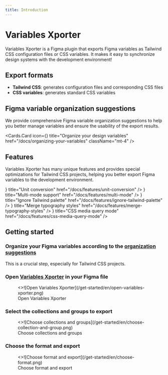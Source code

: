 ```yaml
---
title: Introduction
---
```



# Variables Xporter

Variables Xporter is a Figma plugin that exports Figma variables as Tailwind CSS configuration files or CSS variables. It makes it easy to synchronize design systems with the development environment!

## Export formats

- **Tailwind CSS**: generates configuration files and corresponding CSS files
- **CSS variables**: generates standard CSS variables

## Figma variable organization suggestions

We provide comprehensive Figma variable organization suggestions to help you better manage variables and ensure the usability of the export results.

  <Cards.Card
    icon={<BookCopy />}
    title="Organize your design variables"
    href="/docs/organizing-your-variables"
    className="mt-4"
  />

## Features

Variables Xporter has many unique features and provides special optimizations for Tailwind CSS projects, helping you better export Figma variables to the development environment.

<Cards>
  <Cards.Card
    icon={<RefreshCw />}
    title="Unit conversion"
    href="/docs/features/unit-conversion"
  />
  <Cards.Card
    icon={<Columns3 />}
    title="Multi-mode support"
    href="/docs/features/multi-mode"
  />
  <Cards.Card
    icon={<EyeOff />}
    title="Ignore Tailwind palette"
    href="/docs/features/ignore-tailwind-palette"
  />
  <Cards.Card
    icon={<Merge/>}
    title="Merge typography styles"
    href="/docs/features/merge-typography-styles"
  />
  <Cards.Card
    icon={<Proportions />}
    title="CSS media query mode"
    href="/docs/features/css-media-query-mode"
  />
</Cards>

## Getting started

<Steps>

### Organize your Figma variables according to the [organization suggestions](/docs/organizing-your-variables)

This is a crucial step, especially for Tailwind CSS projects.

### Open [Variables Xporter](https://www.figma.com/community/plugin/1522142900835722038/variables-xporter) in your Figma file

<figure className="mt-6 max-w-[400px]">
  <>![Open Variables Xporter](/get-started/en/open-variables-xporter.png)</>
  <figcaption>
    Open Variables Xporter
  </figcaption>
</figure>

### Select the collections and groups to export

<figure className="mt-6 max-w-[400px]">
  <>![Choose collections and groups](/get-started/en/choose-collection-and-group.png)</>
  <figcaption>
    Choose collections and groups
  </figcaption>
</figure>

### Choose the format and export

<figure className="mt-6 max-w-[400px]">
  <>![Choose format and export](/get-started/en/choose-format.png)</>
  <figcaption>
    Choose format and export
  </figcaption>
</figure>
</Steps>
